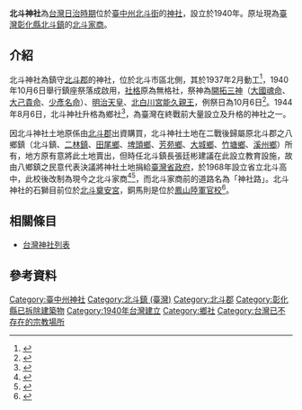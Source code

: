 {{coord|23.878981|N|120.522322|E|scale:10000|display=title}}

{{日本神社||name=北斗神社|img=File:北斗神社.jpg|img_capt=北斗神社入口鳥居|image_width=250px|nihongo=北斗神社|hiragana=ほくとじんじゃ|romaji=Hokuto jinja|location={{TWN-JPN}} [[臺中州|臺中州]][[北斗郡|北斗郡]][[北斗街|北斗街]][[北勢寮_(彰化縣)|北勢寮]]|god=天照大神、開拓三神(大國魂命、大己貴命、少彥名命)、北白川宮能久親王|type=鄉社|struct=|open_year=昭和十五年（1940年）|close_year=不明|cere_date=10月6日}}

'''北斗神社'''為[[台灣日治時期|台灣日治時期]]位於[[臺中州|臺中州]][[北斗街|北斗街]]的[[神社|神社]]，設立於1940年。原址現為[[臺灣|臺灣]][[彰化縣|彰化縣]][[北斗鎮_(台灣)|北斗鎮]]的[[北斗家商|北斗家商]]。

== 介紹 ==
北斗神社為鎮守[[北斗郡|北斗郡]]的神社，位於北斗市區北側，其於1937年2月動工<ref>{{Cite journal|title=北斗神社ヘ奉仕作業|author=臺中州教化聯合會|url=|journal=向陽|issue=|doi=|others=|year=1938-06-15|volume=|page=|pmid=}}</ref>，1940年10月6日舉行鎮座祭落成啟用，[[社格|社格]]原為無格社，祭神為[[開拓三神|開拓三神]]（[[大國魂命|大國魂命]]、[[大己貴命|大己貴命]]、[[少彥名命|少彥名命]]）、[[明治天皇|明治天皇]]、[[北白川宮能久親王|北白川宮能久親王]]，例祭日為10月6日<ref>{{Cite book|title=臺灣に於ける神社及宗教|last=臺灣總督府文教局社會課|first=|publisher=|year=1943|isbn=|location=|pages=}}</ref>。1944年8月6日，北斗神社升格為鄉社<ref>{{Cite journal|title=北斗神社鄉社列格ノ件|author=臺灣總督府|url=|journal=臺灣總督府官報|issue=|doi=|others=|year=1944-08-06|volume=|page=|pmid=}}</ref>，為臺灣在終戰前大量設立及升格的神社之一。

因北斗神社土地原係由[[北斗郡|北斗郡]]出資購買，北斗神社土地在二戰後歸屬原北斗郡之八鄉鎮（北斗鎮、[[二林鎮|二林鎮]]、[[田尾鄉|田尾鄉]]、[[埤頭鄉|埤頭鄉]]、[[芳苑鄉|芳苑鄉]]、[[大城鄉|大城鄉]]、[[竹塘鄉_(台灣)|竹塘鄉]]、[[溪州鄉|溪州鄉]]）所有，地方原有意將此土地賣出，但時任北斗鎮長張廷彬建議在此設立教育設施，故由八鄉鎮之民意代表決議將神社土地捐給[[臺灣省政府|臺灣省政府]]，於1968年設立省立北斗高中，此校後改制為現今之北斗家商<ref>{{Cite web|title=日治時期北斗地區移民村及神社的設置|url=http://www.bd-land.gov.tw/userfiles/files/down2_267_3372.pdf|accessdate=|author=北斗地政事務所|date=|format=|publisher=|language=|archive-date=2017-04-10|archive-url=https://web.archive.org/web/20170410085251/http://www.bd-land.gov.tw/userfiles/files/down2_267_3372.pdf|dead-url=no}}</ref><ref>{{Cite web|title=北斗家商老照片展／原來…我們學校蓋在神社上|url=https://news.ltn.com.tw/news/local/paper/296110|accessdate=|author=|date=2009-04-01|format=|publisher=自由時報|language=|archive-date=2020-07-04|archive-url=https://web.archive.org/web/20200704034421/https://news.ltn.com.tw/news/local/paper/296110|dead-url=no}}</ref>，而北斗家商前的道路名為「神社路」。北斗神社的石獅目前位於[[北斗奠安宮|北斗奠安宮]]，銅馬則是位於[[中華民國陸軍軍官學校|鳳山陸軍官校]]<ref>{{Cite web|title=北斗神社鎮殿銅馬 疑流入陸官|url=https://news.ltn.com.tw/news/life/paper/303901|accessdate=|author=|date=2009-05-17|format=|publisher=自由時報|language=|archive-date=2020-07-02|archive-url=https://web.archive.org/web/20200702213623/https://news.ltn.com.tw/news/life/paper/303901|dead-url=no}}</ref>。

== 相關條目 ==

* [[台灣神社列表|台灣神社列表]]

== 參考資料 ==
<references />
[[Category:臺中州神社|Category:臺中州神社]]
[[Category:北斗鎮_(臺灣)|Category:北斗鎮 (臺灣)]]
[[Category:北斗郡|Category:北斗郡]]
[[Category:彰化縣已拆除建築物|Category:彰化縣已拆除建築物]]
[[Category:1940年台灣建立|Category:1940年台灣建立]]
[[Category:鄉社|Category:鄉社]]
[[Category:台灣已不存在的宗教場所|Category:台灣已不存在的宗教場所]]